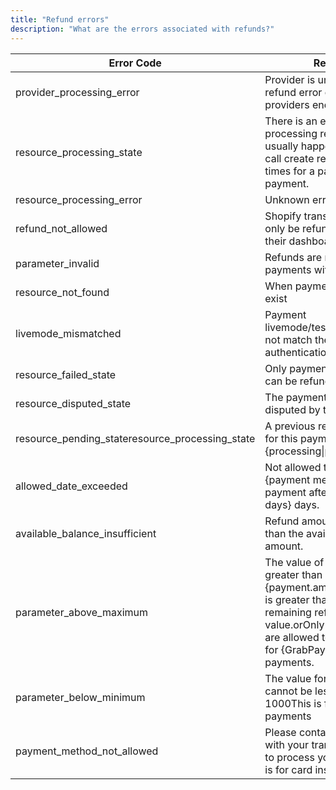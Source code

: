 ```yaml
---
title: "Refund errors"
description: "What are the errors associated with refunds?"
---
```


| Error Code                                          | Reason                                                                                                                                                                                          |
| --------------------------------------------------- | ----------------------------------------------------------------------------------------------------------------------------------------------------------------------------------------------- |
| provider\_processing\_error                         | Provider is unavailable or refund error on our providers end.                                                                                                                                   |
| resource\_processing\_state                         | There is an existing processing refund, this usually happens when you call create refund multiple times for a particular payment.                                                               |
| resource\_processing\_error                         | Unknown error on our end.                                                                                                                                                                       |
| refund\_not\_allowed                                | Shopify transactions can only be refunded through their dashboard.                                                                                                                              |
| parameter\_invalid                                  | Refunds are not allowed for payments with source type.                                                                                                                                          |
| resource\_not\_found                                | When payment does not exist                                                                                                                                                                     |
| livemode\_mismatched                                | Payment livemode/testmode does not match the authentication's mode                                                                                                                              |
| resource\_failed\_state                             | Only payment in paid state can be refunded                                                                                                                                                      |
| resource\_disputed\_state                           | The payment has been disputed by the cardholder                                                                                                                                                 |
| resource\_pending\_stateresource\_processing\_state | A previous refund request for this payment is still {processing\|pending}                                                                                                                       |
| allowed\_date\_exceeded                             | Not allowed to refund a {payment method type} payment after {refundable days} days.                                                                                                             |
| available\_balance\_insufficient                    | Refund amount is greater than the available payout amount.                                                                                                                                      |
| parameter\_above\_maximum                           | The value of the amount is greater than {payment.amount}orAmount is greater than the remaining refundable value.orOnly full amounts are allowed to be refunded for {GrabPay\|PayMaya} payments. |
| parameter\_below\_minimum                           | The value for amount cannot be less than 1000This is for stripe payments                                                                                                                        |
| payment\_method\_not\_allowed                       | Please contact PayMongo with your transaction details to process your refund.This is for card installment.                                                                                      |